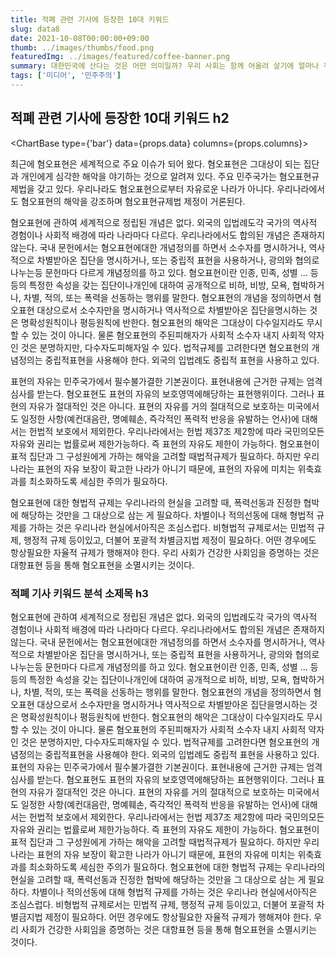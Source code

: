 ```yaml
---
title: 적폐 관련 기사에 등장한 10대 키워드
slug: data8
date: 2021-10-08T00:00:00+09:00
thumb: ../images/thumbs/food.png
featuredImg: ../images/featured/coffee-banner.png
summary: 대한민국에 산다는 것은 어떤 의미일까? 우리 사회는 함께 어울려 살기에 얼마나 적합할까? 이것을 알아보기 위해 공공성 지수를 파악해보았다.
tags: ['미디어', '민주주의']
---
```



## 적폐 관련 기사에 등장한 10대 키워드 h2

<ChartBase type={'bar'} data={props.data} columns={props.columns}></ChartBase>

최근에 혐오표현은 세계적으로 주요 이슈가 되어 왔다. 혐오표현은 그대상이 되는 집단과 개인에게 심각한 해악을 야기하는 것으로 알려져 있다. 주요 민주국가는 혐오표현규제법을 갖고 있다. 우리나라도 혐오표현으로부터 자유로운 나라가 아니다. 우리나라에서도 혐오표현의 해악을 강조하며 혐오표현규제법 제정이 거론된다.

혐오표현에 관하여 세계적으로 정립된 개념은 없다. 외국의 입법례도각 국가의 역사적 경험이나 사회적 배경에 따라 나라마다 다르다. 우리나라에서도 합의된 개념은 존재하지 않는다. 국내 문헌에서는 혐오표현에대한 개념정의를 하면서 소수자를 명시하거나, 역사적으로 차별받아온 집단을 명시하거나, 또는 중립적 표현을 사용하거나, 광의와 협의로 나누는등 문헌마다 다르게 개념정의를 하고 있다.
혐오표현이란 인종, 민족, 성별 ... 등등의 특정한 속성을 갖는 집단이나개인에 대하여 공개적으로 비하, 비방, 모욕, 협박하거나, 차별, 적의, 또는 폭력을 선동하는 행위를 말한다. 혐오표현의 개념을 정의하면서 혐오표현 대상으로서 소수자만을 명시하거나 역사적으로 차별받아온 집단을명시하는 것은 명확성원칙이나 평등원칙에 반한다. 혐오표현의 해악은 그대상이 다수일지라도 무시할 수 있는 것이 아니다. 물론 혐오표현의 주된피해자가 사회적 소수자 내지 사회적 약자인 것은 분명하지만, 다수자도피해자일 수 있다. 법적규제를 고려한다면 혐오표현의 개념정의는 중립적표현을 사용해야 한다. 외국의 입법례도 중립적 표현을 사용하고 있다.

표현의 자유는 민주국가에서 필수불가결한 기본권이다. 표현내용에 근거한 규제는 엄격심사를 받는다. 혐오표현도 표현의 자유의 보호영역에해당하는 표현행위이다. 그러나 표현의 자유가 절대적인 것은 아니다. 표현의 자유를 거의 절대적으로 보호하는 미국에서도 일정한 사항(예컨대음란, 명예훼손, 즉각적인 폭력적 반응을 유발하는 언사)에 대해서는 헌법적 보호에서 제외한다. 우리나라에서는 헌법 제37조 제2항에 따라 국민의모든 자유와 권리는 법률로써 제한가능하다. 즉 표현의 자유도 제한이 가능하다. 혐오표현이 표적 집단과 그 구성원에게 가하는 해악을 고려할 때법적규제가 필요하다. 하지만 우리나라는 표현의 자유 보장이 확고한 나라가 아니기 때문에, 표현의 자유에 미치는 위축효과를 최소화하도록 세심한 주의가 필요하다.

혐오표현에 대한 형법적 규제는 우리나라의 현실을 고려할 때, 폭력선동과 진정한 협박에 해당하는 것만을 그 대상으로 삼는 게 필요하다. 차별이나 적의선동에 대해 형법적 규제를 가하는 것은 우리나라 현실에서아직은 조심스럽다. 비형법적 규제로서는 민법적 규제, 행정적 규제 등이있고, 더불어 포괄적 차별금지법 제정이 필요하다. 어떤 경우에도 항상필요한 자율적 규제가 행해져야 한다. 우리 사회가 건강한 사회임을 증명하는 것은 대항표현 등을 통해 혐오표현을 소멸시키는 것이다.

### 적폐 기사 키워드 분석 소제목 h3

혐오표현에 관하여 세계적으로 정립된 개념은 없다. 외국의 입법례도각 국가의 역사적 경험이나 사회적 배경에 따라 나라마다 다르다. 우리나라에서도 합의된 개념은 존재하지 않는다. 국내 문헌에서는 혐오표현에대한 개념정의를 하면서 소수자를 명시하거나, 역사적으로 차별받아온 집단을 명시하거나, 또는 중립적 표현을 사용하거나, 광의와 협의로 나누는등 문헌마다 다르게 개념정의를 하고 있다.
혐오표현이란 인종, 민족, 성별 ... 등등의 특정한 속성을 갖는 집단이나개인에 대하여 공개적으로 비하, 비방, 모욕, 협박하거나, 차별, 적의, 또는 폭력을 선동하는 행위를 말한다. 혐오표현의 개념을 정의하면서 혐오표현 대상으로서 소수자만을 명시하거나 역사적으로 차별받아온 집단을명시하는 것은 명확성원칙이나 평등원칙에 반한다. 혐오표현의 해악은 그대상이 다수일지라도 무시할 수 있는 것이 아니다. 물론 혐오표현의 주된피해자가 사회적 소수자 내지 사회적 약자인 것은 분명하지만, 다수자도피해자일 수 있다. 법적규제를 고려한다면 혐오표현의 개념정의는 중립적표현을 사용해야 한다. 외국의 입법례도 중립적 표현을 사용하고 있다.
표현의 자유는 민주국가에서 필수불가결한 기본권이다. 표현내용에 근거한 규제는 엄격심사를 받는다. 혐오표현도 표현의 자유의 보호영역에해당하는 표현행위이다. 그러나 표현의 자유가 절대적인 것은 아니다. 표현의 자유를 거의 절대적으로 보호하는 미국에서도 일정한 사항(예컨대음란, 명예훼손, 즉각적인 폭력적 반응을 유발하는 언사)에 대해서는 헌법적 보호에서 제외한다. 우리나라에서는 헌법 제37조 제2항에 따라 국민의모든 자유와 권리는 법률로써 제한가능하다. 즉 표현의 자유도 제한이 가능하다. 혐오표현이 표적 집단과 그 구성원에게 가하는 해악을 고려할 때법적규제가 필요하다. 하지만 우리나라는 표현의 자유 보장이 확고한 나라가 아니기 때문에, 표현의 자유에 미치는 위축효과를 최소화하도록 세심한 주의가 필요하다.
혐오표현에 대한 형법적 규제는 우리나라의 현실을 고려할 때, 폭력선동과 진정한 협박에 해당하는 것만을 그 대상으로 삼는 게 필요하다. 차별이나 적의선동에 대해 형법적 규제를 가하는 것은 우리나라 현실에서아직은 조심스럽다. 비형법적 규제로서는 민법적 규제, 행정적 규제 등이있고, 더불어 포괄적 차별금지법 제정이 필요하다. 어떤 경우에도 항상필요한 자율적 규제가 행해져야 한다. 우리 사회가 건강한 사회임을 증명하는 것은 대항표현 등을 통해 혐오표현을 소멸시키는 것이다.

